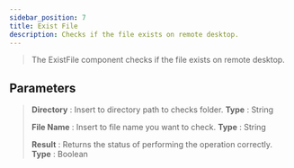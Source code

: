 ```yaml
---
sidebar_position: 7
title: Exist File
description: Checks if the file exists on remote desktop.
---
```

> The ExistFile component checks if the file exists on remote desktop.

## Parameters

> **Directory** : Insert to directory path to checks folder. **Type** : String
>
> **File Name** : Insert to file name you want to check. **Type** : String
>
> **Result** : Returns the status of performing the operation correctly. **Type** : Boolean
